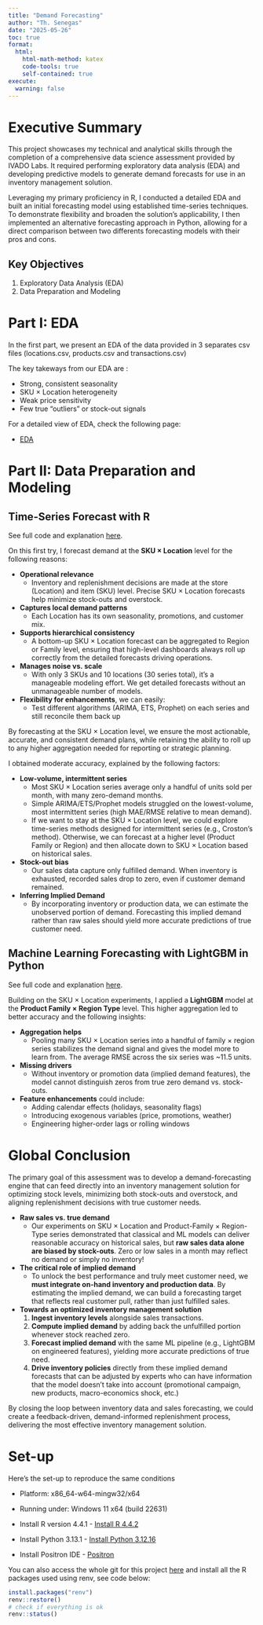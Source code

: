 ```yaml
---
title: "Demand Forecasting"
author: "Th. Senegas"
date: "2025-05-26"
toc: true
format:
  html:
    html-math-method: katex
    code-tools: true
    self-contained: true
execute:
  warning: false
---
```


# Executive Summary

This project showcases my technical and analytical skills through the completion of a comprehensive data science assessment provided by IVADO Labs. It required performing exploratory data analysis (EDA) and developing predictive models to generate demand forecasts for use in an inventory management solution.

Leveraging my primary proficiency in R, I conducted a detailed EDA and built an initial forecasting model using established time-series techniques. To demonstrate flexibility and broaden the solution’s applicability, I then implemented an alternative forecasting approach in Python, allowing for a direct comparison between two differents forecasting models with their pros and cons.

## Key Objectives

1.  Exploratory Data Analysis (EDA)
2.  Data Preparation and Modeling

# Part I: EDA

In the first part, we present an EDA of the data provided in 3 separates csv files (locations.csv, products.csv and transactions.csv)

The key takeways from our EDA are :

- Strong, consistent seasonality
- SKU × Location heterogeneity
- Weak price sensitivity
- Few true “outliers” or stock-out signals

For a detailed view of EDA, check the following page:

-   [EDA](eda_R.html)

# Part II: Data Preparation and Modeling

## Time-Series Forecast with R

See full code and explanation [here](modeling_R.html).

On this first try, I forecast demand at the **SKU × Location** level for the following reasons:

- **Operational relevance**  
    - Inventory and replenishment decisions are made at the store (Location) and item (SKU) level. Precise SKU × Location forecasts help minimize stock-outs and overstock.


- **Captures local demand patterns**  
    - Each Location has its own seasonality, promotions, and customer mix.


- **Supports hierarchical consistency**  
    - A bottom-up SKU × Location forecast can be aggregated to Region or Family level, ensuring that high-level dashboards always roll up correctly from the detailed forecasts driving operations.
    

- **Manages noise vs. scale**  
    - With only 3 SKUs and 10 locations (30 series total), it’s a manageable modeling effort. We get detailed forecasts without an unmanageable number of models.


- **Flexibility for enhancements**, we can easily:
    - Test different algorithms (ARIMA, ETS, Prophet) on each series and still reconcile them back up

By forecasting at the SKU × Location level, we ensure the most actionable, accurate, and consistent demand plans, while retaining the ability to roll up to any higher aggregation needed for reporting or strategic planning.

I obtained moderate accuracy, explained by the following factors:

- **Low-volume, intermittent series**  
    - Most SKU × Location series average only a handful of units sold per month, with many zero-demand months.  
    - Simple ARIMA/ETS/Prophet models struggled on the lowest-volume, most intermittent series (high MAE/RMSE relative to mean demand).  
    - If we want to stay at the SKU × Location level, we could explore time-series methods designed for intermittent series (e.g., Croston’s method). Otherwise, we can forecast at a higher level (Product Family or Region) and then allocate down to SKU × Location based on historical sales.


- **Stock-out bias**  
    - Our sales data capture only fulfilled demand. When inventory is exhausted, recorded sales drop to zero, even if customer demand remained.


- **Inferring Implied Demand**  
    - By incorporating inventory or production data, we can estimate the unobserved portion of demand. Forecasting this implied demand rather than raw sales should yield more accurate predictions of true customer need.

## Machine Learning Forecasting with LightGBM in Python

See full code and explanation [here](modeling_Python.html).

Building on the SKU × Location experiments, I applied a **LightGBM** model at the **Product Family × Region Type** level. This higher aggregation led to better accuracy and the following insights:

- **Aggregation helps**  
    - Pooling many SKU × Location series into a handful of family × region series stabilizes the demand signal and gives the model more to learn from. The average RMSE across the six series was ~11.5 units.


- **Missing drivers**  
    - Without inventory or promotion data (implied demand features), the model cannot distinguish zeros from true zero demand vs. stock-outs.


- **Feature enhancements** could include:
    - Adding calendar effects (holidays, seasonality flags)  
    - Introducing exogenous variables (price, promotions, weather)  
    - Engineering higher-order lags or rolling windows 

# Global Conclusion

The primary goal of this assessment was to develop a demand-forecasting engine that can feed directly into an inventory management solution for optimizing stock levels, minimizing both stock-outs and overstock, and aligning replenishment decisions with true customer needs.

- **Raw sales vs. true demand**  
    - Our experiments on SKU × Location and Product-Family × Region-Type series demonstrated that classical and ML models can deliver reasonable accuracy on historical sales, but **raw sales data alone are biased by stock-outs**. Zero or low sales in a month may reflect no demand or simply no inventory!


- **The critical role of implied demand**  
    - To unlock the best performance and truly meet customer need, we **must integrate on-hand inventory and production data**. By estimating the implied demand, we can build a forecasting target that reflects real customer pull, rather than just fulfilled sales.


- **Towards an optimized inventory management solution**  
    1. **Ingest inventory levels** alongside sales transactions.  
    2. **Compute implied demand** by adding back the unfulfilled portion whenever stock reached zero.  
    3. **Forecast implied demand** with the same ML pipeline (e.g., LightGBM on engineered features), yielding more accurate predictions of true need.  
    4. **Drive inventory policies** directly from these implied demand forecasts that can be adjusted by experts who can have information that the model doesn't take into account (promotional campaign, new products, macro-economics shock, etc.)


By closing the loop between inventory data and sales forecasting, we could create a feedback-driven, demand-informed replenishment process, delivering the most effective inventory management solution.


# Set-up

Here's the set-up to reproduce the same conditions

-   Platform: x86_64-w64-mingw32/x64

-   Running under: Windows 11 x64 (build 22631)

-   Install R version 4.4.1 - [Install R 4.4.2](https://cran.r-project.org/bin/windows/base/)

-   Install Python 3.13.1 - [Install Python 3.12.16](https://www.python.org/downloads/release/python-3131/)

-   Install Positron IDE - [Positron](https://github.com/posit-dev/positron/releases)

You can also access the whole git for this project [here](https://github.com/tsenegas/demandForecasting) and install all the R packages used using renv, see code below:

```r
install.packages("renv")
renv::restore()
# check if everything is ok
renv::status()
```